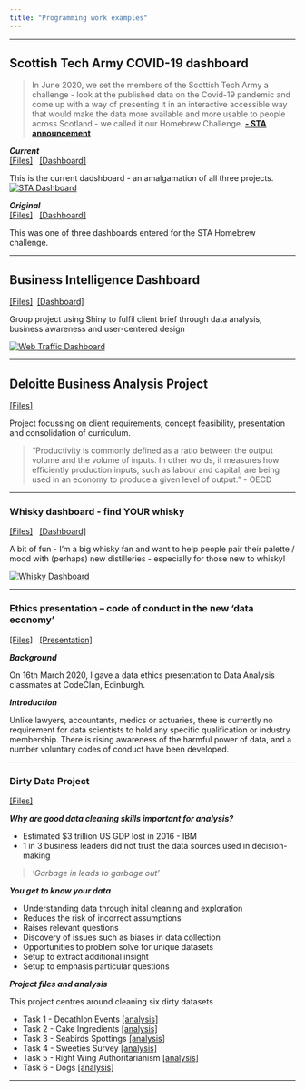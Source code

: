 ```yaml
---
title: "Programming work examples"
---  
```


**** 


## Scottish Tech Army COVID-19 dashboard
  
>In June 2020, we set the members of the Scottish Tech Army a challenge - look at the published data on the Covid-19 pandemic and come up with a way of presenting it in an interactive accessible way that would make the data more available and more usable to people across Scotland - we called it our Homebrew Challenge. **[- STA announcement](https://www.scottishtecharmy.org/blog/covid-19-dashboard-for-scotland)**
  
***Current***  
[[Files]](https://github.com/Scottish-Tech-Army/STACovidDashboard)
&nbsp;
[[Dashboard]](https://covid19.scottishtecharmy.org)
  
This is the current dadshboard - an amalgamation of all three projects.  
  [![STA Dashboard](pics/covid_dash.png)](https://covid19.scottishtecharmy.org)
  
***Original***  
[[Files]](https://github.com/ThisIsJohnnyLau/COVID-19_scottish_tech_army)
&nbsp;
[[Dashboard]](https://thisisjohnnylau.shinyapps.io/COVID-19_scottish_tech_army/)
  
This was one of three dashboards entered for the STA Homebrew challenge.  



**** 



## Business Intelligence Dashboard
[[Files]](https://github.com/ThisIsJohnnyLau/shiny_dashboard_project)&nbsp; [[Dashboard]](https://thisisjohnnylau.shinyapps.io/shiny_dashboard_project/)
  
Group project using Shiny to fulfil client brief through data analysis, business awareness and user-centered design  
  
  [![Web Traffic Dashboard](pics/BI_dash.png)](https://thisisjohnnylau.shinyapps.io/shiny_dashboard_project/)
  

**** 



## Deloitte Business Analysis Project
[[Files]](https://github.com/ThisIsJohnnyLau/deloitte_productivity_project)
  
Project focussing on client requirements, concept feasibility, presentation and consolidation of curriculum.

>“Productivity is commonly defined as a ratio between the output volume and the volume of inputs. In other words, it measures how efficiently production inputs, such as labour and capital, are being used in an economy to produce a given level of output.” - OECD
  

**** 


### Whisky dashboard - find YOUR whisky
[[Files]](https://github.com/ThisIsJohnnyLau/whisky)
&nbsp;
[[Dashboard]](https://thisisjohnnylau.shinyapps.io/find_your_whisky/)  

A bit of fun - I'm a big whisky fan and want to help people pair their palette / mood with (perhaps) new distilleries - especially for those new to whisky!  
  
  [![Whisky Dashboard](pics/whisky_dash.png)](https://github.com/ThisIsJohnnyLau/whisky)
  


**** 

### Ethics presentation – code of conduct in the new ‘data economy’
[[Files]](https://github.com/ThisIsJohnnyLau/ethics_presentation)
&nbsp;
[[Presentation]](https://github.com/ThisIsJohnnyLau/ethics_presentation/raw/master/Code%20of%20Conduct%20Presentation.pptx)  


***Background***  

On 16th March 2020, I gave a data ethics presentation to Data Analysis classmates at CodeClan, Edinburgh.

***Introduction***  

Unlike lawyers, accountants, medics or actuaries, there is currently no requirement for data scientists to hold any specific qualification or industry membership. There is rising awareness of the harmful power of data, and a number voluntary codes of conduct have been developed.  
  

**** 

### Dirty Data Project
[[Files]](https://github.com/ThisIsJohnnyLau/dirty_data_project)  
  
***Why are good data cleaning skills important for analysis?***  
  
* Estimated $3 trillion US GDP lost in 2016 - IBM
* 1 in 3 business leaders did not trust the data sources used in decision-making

> _'Garbage in leads to garbage out'_

***You get to know your data***  

* Understanding data through inital cleaning and exploration
* Reduces the risk of incorrect assumptions
* Raises relevant questions
* Discovery of issues such as biases in data collection
* Opportunities to problem solve for unique datasets
* Setup to extract additional insight
* Setup to emphasis particular questions  
  
***Project files and analysis***

This project centres around cleaning six dirty datasets  

* Task 1 - Decathlon Events [[analysis]](task_1.html)
* Task 2 - Cake Ingredients [[analysis]](task_2.html)
* Task 3 - Seabirds Spottings [[analysis]](task_3.html)
* Task 4 - Sweeties Survey [[analysis]](task_4.html)
* Task 5 - Right Wing Authoritarianism [[analysis]](task_5.html)
* Task 6 - Dogs [[analysis]](task_6.html)
  
***
